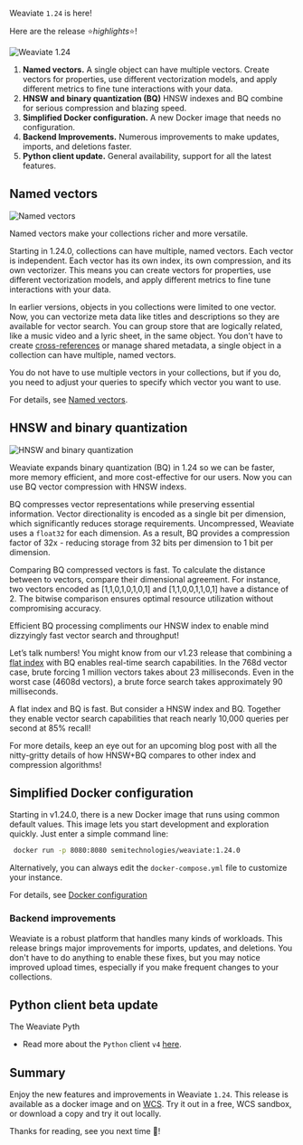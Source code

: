 Weaviate `1.24` is here!

Here are the release ⭐️*highlights*⭐️!

![Weaviate 1.24](./img/hero.png)

1. **Named vectors.** A single object can have multiple vectors. Create vectors for properties, use different vectorization models, and apply different metrics to fine tune interactions with your data.
1. **HNSW and binary quantization (BQ)** HNSW indexes and BQ combine for serious compression and blazing speed.
1. **Simplified Docker configuration.** A new Docker image that needs no configuration. 
1. **Backend Improvements.** Numerous improvements to make updates, imports, and deletions faster.  
1. **Python client update.**  General availability, support for all the latest features.

## Named vectors

![Named vectors](./img/multi-vector.png)

Named vectors make your collections richer and more versatile.
 
Starting in 1.24.0, collections can have multiple, named vectors. Each vector is independent. Each vector has its own index, its own compression, and its own vectorizer. This means you can create vectors for properties, use different vectorization models, and apply different metrics to fine tune interactions with your data.

In earlier versions, objects in you collections were limited to one vector. Now, you can vectorize meta data like titles and descriptions so they are available for vector search. You can group store that are logically related, like a music video and a lyric sheet, in the same object. You don't have to create [cross-references](/developers/weaviate/manage-data/cross-references.mdx) or manage shared metadata, a single object in a collection can have multiple, named vectors.

You do not have to use multiple vectors in your collections, but if you do, you need to adjust your queries to specify which vector you want to use. 

For details, see [Named vectors](./_core-1-24-include.mdx).

## HNSW and binary quantization 

![HNSW and binary quantization](./img/hnsw-and-bq.png)

Weaviate expands binary quantization (BQ) in 1.24 so we can be faster, more memory efficient, and more cost-effective for our users. Now you can use BQ vector compression with HNSW indexs.

BQ compresses vector representations while preserving essential information. Vector directionality is encoded as a single bit per dimension, which significantly reduces storage requirements. Uncompressed, Weaviate uses a `float32` for each dimension. As a result, BQ provides a compression factor of 32x - reducing storage from 32 bits per dimension to 1 bit per dimension.

Comparing BQ compressed vectors is fast. To calculate the distance between to vectors, compare their dimensional agreement. For instance, two vectors encoded as [1,1,0,1,0,1,0,1] and [1,1,0,0,1,1,0,1] have a distance of 2. The bitwise comparison ensures optimal resource utilization without compromising accuracy. 

Efficient BQ processing compliments our HNSW index to enable mind dizzyingly fast vector search and throughput!

Let’s talk numbers! You might know from our v1.23 release that combining a [flat index](/developers/weaviate/concepts/vector-index.md#flat-index) with BQ enables real-time search capabilities. In the 768d vector case, brute forcing 1 million vectors takes about 23 milliseconds. Even in the worst case (4608d vectors), a brute force search takes approximately 90 milliseconds.

A flat index and BQ is fast. But consider a HNSW index and BQ. Together they enable vector search capabilities that reach nearly 10,000 queries per second at 85% recall!

For more details, keep an eye out for an upcoming blog post with all the nitty-gritty details of how HNSW+BQ compares to other index and compression algorithms!

## Simplified Docker configuration

Starting in v1.24.0, there is a new Docker image that runs using common default values. This image lets you start development and exploration quickly. Just enter a simple command line:

```bash
 docker run -p 8080:8080 semitechnologies/weaviate:1.24.0
```

 Alternatively, you can always edit the `docker-compose.yml` file to customize your instance.

For details, see [Docker configuration](./developers/weaviate/installation/docker-compose.md)

### Backend improvements

Weaviate is a robust platform that handles many kinds of workloads. This release brings major improvements for imports, updates, and deletions. You don't have to do anything to enable these fixes, but you may notice improved upload times, especially if you make frequent changes to your collections.

## Python client beta update

The Weaviate Pyth
* Read more about the `Python` client `v4` [here](/developers/weaviate/client-libraries/python).

## Summary

Enjoy the new features and improvements in Weaviate `1.24`. This release is available as a docker image and on [WCS](https://console.weaviate.cloud/). Try it out in a free, WCS sandbox, or download a copy and try it out locally.

Thanks for reading, see you next time 👋!
